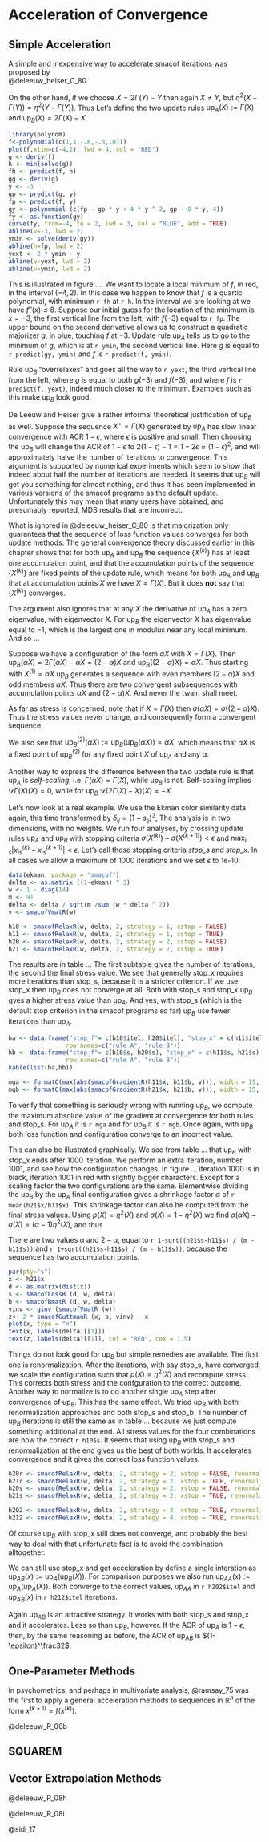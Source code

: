 # Acceleration of Convergence {#chacceleration}

## Simple Acceleration {#accelsimple}

A simple and inexpensive way to accelerate smacof iterations was proposed by    
@deleeuw_heiser_C_80. 

On the other hand, if we choose $X=2\Gamma(Y)-Y$ then again $X\not= Y$, but
$\eta^2(X-\Gamma(Y))=\eta^2(Y-\Gamma(Y))$. Thus
\begin{equation}
\sigma(X)\leq 1+\eta^2(X-\Gamma(Y))-\eta^2(\Gamma(Y))=
1+\eta^2(Y-\Gamma(Y))-\eta^2(\Gamma(Y))=\sigma(Y).
(\#eq:upbmajupb)
\end{equation}
Let's define the two update rules $\text{up}_A(X):=\Gamma(X)$ and $\text{up}_B(X)=2\Gamma(X)-X$.

```r
library(polynom)
f<-polynomial(c(1,1,-.6,-.3,.01))
plot(f,xlim=c(-4,2), lwd = 4, col = "RED")
g <- deriv(f)
h <- min(solve(g))
fh <- predict(f, h)
gg <- deriv(g)
y <- -3
gp <- predict(g, y)
fp <- predict(f, y)
gy <- polynomial (c(fp - gp * y + 4 * y ^ 2, gp - 8 * y, 4))
fy <- as.function(gy)
curve(fy, from=-4, to = 2, lwd = 3, col = "BLUE", add = TRUE)
abline(v=-3, lwd = 2)
ymin <- solve(deriv(gy))
abline(h=fp, lwd = 2)
yext <- 2 * ymin - y
abline(v=yext, lwd = 2)
abline(v=ymin, lwd = 2)
```

This is illustrated in figure .... We want to locate a local minimum of $f$, in red, 
in the interval $(-4,2)$. In this case we happen to know that $f$ is a quartic polynomial, with minimum `r fh` at `r h`.  In the interval we are looking at we have $f''(x)\leq 8$. Suppose our initial guess for the location of the minimum is $x=-3$, the first vertical line from the left, with $f(-3)$ equal to `r fp`. The upper bound on the second derivative allows us to construct a quadratic majorizer $g$, in blue, touching $f$ at $-3$. Update rule $\text{up}_A$ tells us to go to the minimum of $g$, which is at `r ymin`, the second vertical line. Here $g$ is equal to
`r predict(gy, ymin)` and $f$ is `r predict(f, ymin)`.

Rule $\text{up}_B$ "overrelaxes" and goes all the way to `r yext`, the third vertical line from the left, where $g$ is equal to both $g(-3)$ and $f(-3)$, and where $f$ is `r predict(f, yext)`, indeed much closer to the minimum. Examples such as this make $\text{up}_B$ look good.

De Leeuw and Heiser give a rather informal theoretical justification of $\text{up}_B$ as well. Suppose the sequence $X^+=\Gamma(X)$ generated by $\text{up}_A$ has slow linear convergence with ACR $1-\epsilon$, where $\epsilon$ is positive and small. Then choosing the  $\text{up}_B$ will change the ACR of $1-\epsilon$ to  $2(1-\epsilon)-1=1-2\epsilon\approx(1-\epsilon)^2$, and will approximately halve the number of iterations to convergence. This argument is supported by numerical experiments which seem to show that indeed about half the number of iterations are needed. It seems that $\text{up}_B$ will get you something for almost nothing, and thus it has been implemented in various versions of the smacof programs as the default update. Unfortunately this may mean that many users have obtained, and presumably reported, MDS results that are incorrect.

What is ignored in @deleeuw_heiser_C_80 is that majorization only guarantees that the sequence of loss function values converges for both update methods. The general convergence theory discussed earlier in this chapter shows that for both $\text{up}_A$ and $\text{up}_B$ the sequence $\{X^{(k)}\}$ has at least one accumulation point, and that the accumulation points of the sequence $\{X^{(k)}\}$ are fixed points of the update rule, which means for both $\text{up}_A$ and $\text{up}_B$ that at accumulation points $X$ we have $X=\Gamma(X)$.  But it does **not** say that $\{X^{(k)}\}$ converges.

The argument also ignores that at any $X$ the derivative of $\text{up}_A$ has a zero eigenvalue, with eigenvector $X$. For $\text{up}_B$ the eigenvector $X$ has eigenvalue equal to $-1$, which is the largest one in modulus near any local minimum. And so ...

Suppose we have a configuration of the form $\alpha X$ with $X=\Gamma(X)$.
Then $\text{up}_B(\alpha X)=2\Gamma(\alpha X)-\alpha X=(2-\alpha)X$ and
$\text{up}_B((2-\alpha)X)=\alpha X$. Thus starting with $X^{(1)}=\alpha X$ 
$\text{up}_B$ generates a sequence with even members $(2-\alpha)X$ and odd members
$\alpha X$. Thus there are two convergent subsequences with accumulation points
$\alpha X$ and $(2-\alpha)X$. And never the twain shall meet.    

As far as stress is concerned, note that if $X=\Gamma(X)$ then $\sigma(\alpha X)=\sigma((2-\alpha)X)$. Thus the stress values never change, and consequently form a convergent sequence. 

We also see that $\text{up}^{(2)}_B(\alpha X):=\text{up}_B(\text{up}_B(\alpha X))=\alpha X$, which means that $\alpha X$ is a fixed point of $\text{up}_B^{(2)}$ for any fixed point $X$ of $\text{up}_A$ and any $\alpha$.

Another way to express the difference between the two update rule is that $\text{up}_A$
is *self-scaling*, i.e. $\Gamma(\alpha X)=\Gamma(X)$, while $\text{up}_B$
is not. Self-scaling implies $\mathcal{D}\Gamma(X)(X)=0$, while for $\text{up}_B$
$\mathcal{D}(2\Gamma(X)-X)(X)=-X$.
 
Let's now look at a real example. We use the Ekman color similarity data again, this time transformed by $\delta_{ij}=(1-s_{ij})^3$, The analysis is in two dimensions, with no weights.  We run four analyses, by crossing update rules $\text{up}_A$ and $\text{up}_B$ with stopping criteria  $\sigma(X^{(k)})-\sigma(X^{(k+1)})<\epsilon$ and $\max_{i,s}|x^{(k)}_{is}-x^{(k+1)}_{is}|<\epsilon$. Let's call these stopping criteria *stop_s* and *stop_x*. In all cases we allow a maximum of 1000 iterations and we set $\epsilon$ to 1e-10.

```r
data(ekman, package = "smacof")
delta <- as.matrix ((1-ekman) ^ 3)
w <- 1 - diag(14)
m <- 91
delta <- delta / sqrt(m /sum (w * delta ^ 2))
v <- smacofVmatR(w)
```
```r
h10 <- smacofRelaxR(w, delta, 2, strategy = 1, xstop = FALSE)
h11 <- smacofRelaxR(w, delta, 2, strategy = 1, xstop = TRUE)
h20 <- smacofRelaxR(w, delta, 2, strategy = 2, xstop = FALSE)
h21 <- smacofRelaxR(w, delta, 2, strategy = 2, xstop = TRUE)
```

The results are in table ... The first subtable gives the number of iterations, the second the final stress value.
We see that generally stop_x requires more iterations than stop_s, because it is a stricter criterion. If we use
stop_x then $\text{up}_B$ does not converge at all. Both with stop_s and stop_x $\text{up}_B$ gves a higher stress value than $\text{up}_A$. And yes, with stop_s (which is the default stop criterion in the smacof programs so far)
$\text{up}_B$ use fewer iterations than $\text{up}_A$.

```r
ha <- data.frame("stop_f"= c(h10$itel, h20$itel), "stop_x" = c(h11$itel, h21$itel), 
                row.names=c("rule A", "rule B"))
hb <- data.frame("stop_f"= c(h10$s, h20$s), "stop_x" = c(h11$s, h21$s), 
                row.names=c("rule A", "rule B"))
kable(list(ha,hb))
```

```r
mga <- formatC(max(abs(smacofGradientR(h11$x, h11$b, v))), width = 15, digits = 10, format = "f")
mgb <- formatC(max(abs(smacofGradientR(h21$x, h21$b, v))), width = 15, digits = 10, format = "f")
```

To verify that something is seriously wrong with running $\text{up}_B$, we compute the maximum absolute value of the gradient at convergence for both rules and stop_s. For $\text{up}_A$ it is 
`r mga` and for $\text{up}_B$ it is `r mgb`. 
Once again, with $\text{up}_B$ both loss function and configuration converge to an incorrect value. 

This can also be illustrated
graphically. We see from table ... that $\text{up}_B$ with stop_x ends after 1000 iteration. We perform an extra iteration, number 1001, and see how the configuration changes. In figure ... iteration 1000 is in black, iteration 1001 in red with slightly bigger characters. Except for a scaling factor the two configurations are the same.
Elementwise dividing the $\text{up}_B$ by the $\text{up}_A$ final configuration gives a shrinkage factor $\alpha$ of `r mean(h21$x/h11$x)`. This shrinkage factor can also be computed from the final stress values. Using $\rho(X)=\eta^2(X)$ and $\sigma(X)=1-\eta^2(X)$ we find $\sigma(\alpha X)-\sigma(X)=(\alpha-1)\eta^2(X)$, and thus
\begin{equation}
\alpha=1\pm\sqrt{\frac{\sigma(\alpha X)-\sigma(X)}{1-\sigma(X))}}.
(\#eq:minshrink)
\end{equation}

There are two values $\alpha$ and $2-\alpha$, equal to `r 1-sqrt((h21$s-h11$s) / (m - h11$s))` and
`r 1+sqrt((h21$s-h11$s) / (m - h11$s))`, because the sequence has two accumulation points.


```r
par(pty="s")
x <- h21$x
d <- as.matrix(dist(x))
s <- smacofLossR (d, w, delta)
b <- smacofBmatR (d, w, delta)
vinv <- ginv (smacofVmatR (w))
z<- 2 * smacofGuttmanR (x, b, vinv) - x
plot(x, type = "n")
text(x, labels(delta)[[1]])
text(z, labels(delta)[[1]], col = "RED", cex = 1.5)
```

Things do not look good for $\text{up}_B$ but simple remedies are available. The first one is renormalization. After
the iterations, with say stop_s, have converged, we scale the configuration such that $\rho(X)=\eta^2(X)$ and recompute stress. This corrects both stress and the confguration to the correct outcome. Another way to normalize is to
do another single $\text{up}_A$ step after convergence of $\text{up}_B$. This has the same effect. We tried $\text{up}_B$
with both renormalization approaches and both stop_s and stop_b.  The number of $\text{up}_B$ iterations
is still the same as in table ... because we just compute something additional at the end. All stress values for the four combinations are now the correct `r h10$s`. It seems that using $\text{up}_B$ with stop_s and renormalization at the end gives us the best of both worlds. It accelerates convergence and it gives the correct loss function values.
                    
```r
h20r <- smacofRelaxR(w, delta, 2, strategy = 2, xstop = FALSE, renormalize = 1)
h21r <- smacofRelaxR(w, delta, 2, strategy = 2, xstop = TRUE, renormalize = 1)
h20s <- smacofRelaxR(w, delta, 2, strategy = 2, xstop = FALSE, renormalize = 2)
h21s <- smacofRelaxR(w, delta, 2, strategy = 2, xstop = TRUE, renormalize = 2)
```



```r
h202 <- smacofRelaxR(w, delta, 2, strategy = 3, xstop = TRUE, renormalize = 1)
h212 <- smacofRelaxR(w, delta, 2, strategy = 4, xstop = TRUE, renormalize = 1)
```

Of course $\text{up}_B$ with stop_x still does not converge, and probably the best way to deal with that unfortunate fact is to avoid the combination alltogether. 

We can still use stop_x and get acceleration by define a single interation as $\text{up}_{AB}(x):=\text{up}_A(\text{up}_B(X))$. 
For comparison purposes we also run $\text{up}_{AA}(x):=\text{up}_A(\text{up}_A(X))$. Both converge to the correct values, $\text{up}_{AA}$ in `r h202$itel` and $\text{up}_{AB}(x)$ in `r h212$itel` iterations. 

Again $\text{up}_{AB}$ is an attractive strategy. It works with both
stop_s and stop_x and it accelerates. Less so than $\text{up}_B$, however. If the ACR of $\text{up}_A$ is $1-\epsilon$, then, by the same reasoning as before, the ACR of $\text{up}_{AB}$ is $(1-\epsilon)^\frac32$.

## One-Parameter Methods

In psychometrics, and perhaps in multivariate analysis, @ramsay_75 was the first to apply a general acceleration methods to sequences in $\mathbb{R}^n$ of the form $x^{(k+1)}=f(x^{(k)})$. 

@deleeuw_R_06b

## SQUAREM

## Vector Extrapolation Methods

@deleeuw_R_08h

@deleeuw_R_08i

@sidi_17


